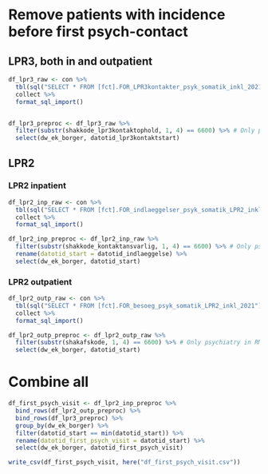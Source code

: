 # Remove patients with incidence before first psych-contact
## LPR3, both in and outpatient
```r
df_lpr3_raw <- con %>% 
  tbl(sql("SELECT * FROM [fct].FOR_LPR3kontakter_psyk_somatik_inkl_2021")) %>% 
  collect %>% 
  format_sql_import()


df_lpr3_preproc <- df_lpr3_raw %>% 
  filter(substr(shakkode_lpr3kontaktophold, 1, 4) == 6600) %>% # Only psychiatry in RM
  select(dw_ek_borger, datotid_lpr3kontaktstart)
```

## LPR2
### LPR2 inpatient
```r
df_lpr2_inp_raw <- con %>% 
  tbl(sql("SELECT * FROM [fct].FOR_indlaeggelser_psyk_somatik_LPR2_inkl_2021")) %>% 
  collect %>% 
  format_sql_import()

df_lpr2_inp_preproc <- df_lpr2_inp_raw %>% 
  filter(substr(shakkode_kontaktansvarlig, 1, 4) == 6600) %>% # Only psychiatry in RM
  rename(datotid_start = datotid_indlaeggelse) %>% 
  select(dw_ek_borger, datotid_start)
```

### LPR2 outpatient
```r
df_lpr2_outp_raw <- con %>% 
  tbl(sql("SELECT * FROM [fct].FOR_besoeg_psyk_somatik_LPR2_inkl_2021")) %>% 
  collect %>% 
  format_sql_import()

df_lpr2_outp_preproc <- df_lpr2_outp_raw %>% 
  filter(substr(shakafskode, 1, 4) == 6600) %>% # Only psychiatry in RM
  select(dw_ek_borger, datotid_start)
```

# Combine all
```r
df_first_psych_visit <- df_lpr2_inp_preproc %>% 
  bind_rows(df_lpr2_outp_preproc) %>% 
  bind_rows(df_lpr3_preproc) %>% 
  group_by(dw_ek_borger) %>% 
  filter(datotid_start == min(datotid_start)) %>% 
  rename(datotid_first_psych_visit = datotid_start) %>% 
  select(dw_ek_borger, datotid_first_psych_visit)
```

```r
write_csv(df_first_psych_visit, here("df_first_psych_visit.csv"))
```


